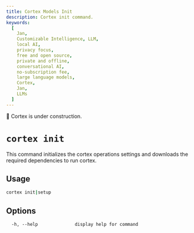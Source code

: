```yaml
---
title: Cortex Models Init
description: Cortex init command.
keywords:
  [
    Jan,
    Customizable Intelligence, LLM,
    local AI,
    privacy focus,
    free and open source,
    private and offline,
    conversational AI,
    no-subscription fee,
    large language models,
    Cortex,
    Jan,
    LLMs
  ]
---
```



<Callout type="warning">
🚧 Cortex is under construction.
</Callout>

# `cortex init`

This command initializes the cortex operations settings and downloads the required dependencies to run cortex.

## Usage

```bash
cortex init|setup
```

## Options
```
  -h, --help              display help for command
```